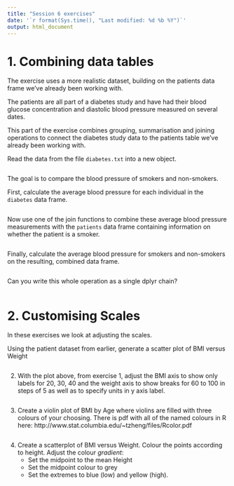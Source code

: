 ```yaml
---
title: "Session 6 exercises"
date: '`r format(Sys.time(), "Last modified: %d %b %Y")`'
output: html_document
---
```


# 1. Combining data tables

The exercise uses a more realistic dataset, building on the patients data frame
we’ve already been working with.

The patients are all part of a diabetes study and have had their blood glucose
concentration and diastolic blood pressure measured on several dates.

This part of the exercise combines grouping, summarisation and joining
operations to connect the diabetes study data to the patients table we've
already been working with.

Read the data from the file `diabetes.txt` into a new object.

```r

```

The goal is to compare the blood pressure of smokers and non-smokers.

First, calculate the average blood pressure for each individual in the
`diabetes` data frame.

```r
 
```

Now use one of the join functions to combine these average blood pressure measurements with the `patients` data frame containing information on whether the patient is a smoker.

```r

```

Finally, calculate the average blood pressure for smokers and non-smokers on the resulting, combined data frame.

```r

```

Can you write this whole operation as a single dplyr chain?

```r

```

# 2. Customising Scales


In these exercises we look at adjusting the scales.

Using the patient dataset from earlier, generate a scatter plot of BMI versus Weight

```r

```

2. With the plot above, from exercise 1, adjust the BMI axis to show only labels for 20, 30, 40 and the weight axis to show breaks for 60 to 100 in steps of 5 as well as to specify units in y axis label. 


```r

```

3. Create a violin plot of BMI by Age where violins are filled with three colours of your choosing.
   There is pdf with all of the named colours in R here:
   http://www.stat.columbia.edu/~tzheng/files/Rcolor.pdf

```r

```            

4. Create a scatterplot of BMI versus Weight. Colour the points according to
   height. Adjust the colour *gradient*:   
    * Set the midpoint to the mean Height
    * Set the midpoint colour to grey 
    * Set the extremes to blue (low) and yellow (high).

```r

```
